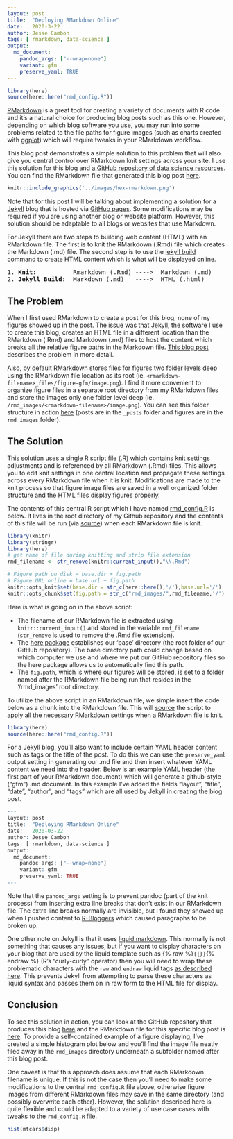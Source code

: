 ```yaml
---
layout: post
title:  "Deploying RMarkdown Online"
date:   2020-3-22
author: Jesse Cambon
tags: [ rmarkdown, data-science ]
output: 
  md_document:
    pandoc_args: ["--wrap=none"]
    variant: gfm
    preserve_yaml: TRUE
---
```


```r
library(here)
source(here::here("rmd_config.R"))
``` 

[RMarkdown](https://rmarkdown.rstudio.com/) is a great tool for creating a variety of documents with R code and it's a natural choice for producing blog posts such as this one. However, depending on which blog software you use, you may run into some problems related to the file paths for figure images (such as charts created with [ggplot](https://ggplot2.tidyverse.org/)) which will require tweaks in your RMarkdown workflow. 

This blog post demonstrates a simple solution to this problem that will also give you central control over RMarkdown knit settings across your site. I use this solution for this blog and [a GitHub repository of data science resources](https://github.com/jessecambon/Data-Science-Codex). You can find the RMarkdown file that generated this blog post [here](https://github.com/jessecambon/jessecambon.github.io/blob/master/_posts/2020-03-22-deploying-rmarkdown-online.Rmd).

```r
knitr::include_graphics('../images/hex-rmarkdown.png')
```

Note that for this post I will be talking about implementing a solution for a [Jekyll](https://jekyllrb.com/) blog that is hosted via [GitHub pages](https://pages.github.com/). Some modifications may be required if you are using another blog or website platform. However, this solution should be adaptable to all blogs or websites that use Markdown.

For Jekyll there are two steps to building web content (HTML) with an RMarkdown file. The first is to knit the RMarkdown (.Rmd) file which creates the Markdown (.md) file. The second step is to use the [jekyll build](https://jekyllrb.com/docs/usage/) command to create HTML content which is what will be displayed online.

<pre>
1. <b>Knit:</b>          Rmarkdown (.Rmd) ---->  Markdown (.md) 
2. <b>Jekyll Build:</b>  Markdown (.md)   ---->  HTML (.html)
</pre>

## The Problem

When I first used RMarkdown to create a post for this blog, none of my figures showed up in the post. The issue was that [Jekyll](https://jekyllrb.com/), the software I use to create this blog, creates an HTML file in a different location than the RMarkdown (.Rmd) and Markdown (.md) files to host the content which breaks all the relative figure paths in the Markdown file. [This blog post](http://www.randigriffin.com/2017/04/25/how-to-knit-for-mysite.html) describes the problem in more detail. 

Also, by default RMarkdown stores files for figures two folder levels deep using the RMarkdown file location as its root (ie. `<rmarkdown-filename>_files/figure-gfm/image.png`). I find it more convenient to organize figure files in a separate root directory from my RMarkdown files and store the images only one folder level deep (ie.   `/rmd_images/<rmarkdown-filename>/image.png`). You can see this folder structure in action [here](https://github.com/jessecambon/jessecambon.github.io) (posts are in the `_posts` folder and figures are in the `rmd_images` folder).


## The Solution

This solution uses a single R script file (.R) which contains knit settings adjustments and is referenced by all RMarkdown (.Rmd) files. This allows you to edit knit settings in one central location and propagate these settings across every RMarkdown file when it is knit. Modifications are made to the knit process so that figure image files are saved in a well organized folder structure and the HTML files display figures properly. 

The contents of this central R script which I have named [rmd_config.R](https://github.com/jessecambon/jessecambon.github.io/blob/master/rmd_config.R) is below. It lives in the root directory of my Github repository and the contents of this file will be run (via [source](https://www.rdocumentation.org/packages/base/versions/3.6.2/topics/source)) when each RMarkdown file is knit.

```r
library(knitr)
library(stringr)
library(here)
# get name of file during knitting and strip file extension
rmd_filename <- str_remove(knitr::current_input(),"\\.Rmd")

# Figure path on disk = base.dir + fig.path
# Figure URL online = base.url + fig.path
knitr::opts_knit$set(base.dir = str_c(here::here(),'/'),base.url='/')
knitr::opts_chunk$set(fig.path = str_c("rmd_images/",rmd_filename,'/'),echo=TRUE)
``` 

Here is what is going on in the above script:

* The filename of our RMarkdown file is extracted using `knitr::current_input()` and stored in the variable `rmd_filename` (`str_remove` is used to remove the .Rmd file extension).
* The [here package](https://here.r-lib.org/) establishes our 'base' directory (the root folder of our GitHub repository). The base directory path could change based on which computer we use and where we put our GitHub repository files so the here package allows us to automatically find this path. 
* The `fig.path`, which is where our figures will be stored, is set to a folder named after the RMarkdown file being run that resides in the '/rmd_images' root directory.

To utilize the above script in an RMarkdown file, we simple insert the code below as a chunk into the RMarkdown file. This will [source](https://www.rdocumentation.org/packages/base/versions/3.6.2/topics/source) the script to apply all the necessary RMarkdown settings when a RMarkdown file is knit.

```r
library(here)
source(here::here("rmd_config.R"))
``` 

For a Jekyll blog, you'll also want to include certain YAML header content such as tags or the title of the post. To do this we can use the `preserve_yaml` output setting in generating our .md file and then insert whatever YAML content we need into the header. Below is an example YAML header (the first part of your RMarkdown document) which will generate a github-style ("gfm") .md document. In this example I've added the fields "layout", "title", "date", "author", and "tags" which are all used by Jekyll in creating the blog post.

```r
---
layout: post
title:  "Deploying RMarkdown Online"
date:   2020-03-22
author: Jesse Cambon
tags: [ rmarkdown, data-science ]
output: 
  md_document:
    pandoc_args: ["--wrap=none"]
    variant: gfm
    preserve_yaml: TRUE
---
```

Note that the `pandoc_args` setting is to prevent pandoc (part of the knit process) from inserting extra line breaks that don't exist in our RMarkdown file. The extra line breaks normally are invisible, but I found they showed up when I pushed content to [R-Bloggers](R-bloggers.com) which caused paragraphs to be broken up.

One other note on Jekyll is that it uses [liquid markdown](https://jekyllrb.com/docs/liquid/). This normally is not something that causes any issues, but if you want to display characters on your blog that are used by the liquid template such as {% raw %}`{{}}`{% endraw %} (R's "curly-curly" operator) then you will need to wrap these problematic characters with the `raw` and `endraw` liquid tags [as described here](https://shopify.github.io/liquid/tags/raw/). This prevents Jekyll from attempting to parse these characters as liquid syntax and passes them on in raw form to the HTML file for display.


## Conclusion

To see this solution in action, you can look at the GitHub repository that produces this blog [here](https://github.com/jessecambon/jessecambon.github.io) and the RMarkdown file for this specific blog post is [here](https://github.com/jessecambon/jessecambon.github.io/blob/master/_posts/2020-03-22-deploying-rmarkdown-online.Rmd). To provide a self-contained example of a figure displaying, I've created a simple histogram plot below and you'll find the image file neatly filed away in the `rmd_images` directory underneath a subfolder named after this blog post. 

One caveat is that this approach does assume that each RMarkdown filename is unique. If this is not the case then you'll need to make some modifications to the central `rmd_config.R` file above, otherwise figure images from different RMarkdown files may save in the same directory (and possibly overwrite each other). However, the solution described here is quite flexible and could be adapted to a variety of use case cases with tweaks to the `rmd_config.R` file.

```r
hist(mtcars$disp)
```



